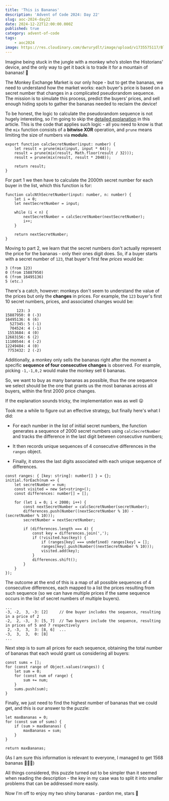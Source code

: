 ```yaml
---
title: 'This is Bananas'
description: 'Advent of Code 2024: Day 22'
slug: aoc-2024-day22
date: 2024-12-22T12:00:00.000Z
published: true
category: advent-of-code
tags:
    - aoc2024
image: https://res.cloudinary.com/dwrurydlt/image/upload/v1735575117/Blog/day22_jokg0n.webp
---
```


Imagine being stuck in the jungle with a monkey who’s stolen the Historians' device, and the only way to get it back is to trade it for a mountain of bananas! 🙈

The Monkey Exchange Market is our only hope - but to get the bananas, we need to understand how the market works: each buyer's price is based on a secret number that changes in a complicated pseudorandom sequence. The mission is to simulate this process, predict the buyers’ prices, and sell enough hiding spots to gather the bananas needed to reclaim the device!

To be honest, the logic to calculate the pseudorandom sequence is not hugely interesting, so I'm going to skip the [detailed explanation](https://adventofcode.com/2024/day/22) in this article.
This is the code that applies such logic - all you need to know is that the `mix` function consists of a **bitwise XOR** operation, and `prune` means limiting the size of numbers via **modulo**.

```
export function calcSecretNumber(input: number) {
    let result = prune(mix(input, input * 64));
    result = prune(mix(result, Math.floor(result / 32)));
    result = prune(mix(result, result * 2048));

    return result;
}
```

For part 1 we then have to calculate the 2000th secret number for each buyer in the list, which this function is for:

```
function calcNthSecretNumber(input: number, n: number) {
    let i = 0;
    let nextSecretNumber = input;

    while (i < n) {
        nextSecretNumber = calcSecretNumber(nextSecretNumber);
        i++;
    }

    return nextSecretNumber;
}
```

Moving to part 2, we learn that the secret numbers don't actually represent the price for the bananas - only their ones digit does. So, if a buyer starts with a secret number of `123`, that buyer's first few *prices* would be:

```
3 (from 123)
0 (from 15887950)
6 (from 16495136)
5 (etc.)
```

There's a catch, however: monkeys don't seem to understand the value of the prices but only the **changes** in prices. For example, the `123` buyer's first 10 secret numbers, prices, and associated changes would be:

```
     123: 3
15887950: 0 (-3)
16495136: 6 (6)
  527345: 5 (-1)
  704524: 4 (-1)
 1553684: 4 (0)
12683156: 6 (2)
11100544: 4 (-2)
12249484: 4 (0)
 7753432: 2 (-2)
```

Additionally, a monkey only sells the bananas right after the moment a specific **sequence of four consecutive changes** is observed. For example, picking `-1,-1,0,2` would make the monkey sell 6 bananas.

So, we want to buy as many bananas as possible, thus the one sequence we select should be the one that grants us the most bananas across all buyers, within the first 2000 price changes.

If the explanation sounds tricky, the implementation was as well 😛

Took me a while to figure out an effective strategy, but finally here's what I did:

- For each number in the list of initial secret numbers, the function generates a sequence of 2000 secret numbers using `calcSecretNumber` and tracks the difference in the last digit between consecutive numbers;

- It then records unique sequences of 4 consecutive differences in the `ranges` object.

- Finally, it stores the last digits associated with each unique sequence of differences.

```
const ranges: { [key: string]: number[] } = {};
initial.forEach(num => {
    let secretNumber = num;
    const visited = new Set<string>();
    const differences: number[] = [];

    for (let i = 0; i < 2000; i++) {
        const nextSecretNumber = calcSecretNumber(secretNumber);
        differences.push(Number((nextSecretNumber % 10) - (secretNumber % 10)));
        secretNumber = nextSecretNumber;

        if (differences.length === 4) {
            const key = differences.join(',');
            if (!visited.has(key)) {
                if (ranges[key] === undefined) ranges[key] = [];
                ranges[key].push(Number((nextSecretNumber % 10)));
                visited.add(key);
            }
            differences.shift();
        }
    }
});
```

The outcome at the end of this is a map of all possible sequences of 4 consecutive differences, each mapped to a list the prices resulting from such sequence (so we can have multiple prices if the same sequence occurs in the list of secret numbers of multiple buyers).

```
...
-3, -2,  3, -3: [2] 	// One buyer includes the sequence, resulting in a price of 2
-2,  2, -3,  3: [5, 7]  // Two buyers include the sequence, resulting in prices of 5 and 7 respectively
 2, -3,  3,  3: [8, 6]  ...
-3,  3,  3,  0: [8]
...
```

Next step is to sum all prices for each sequence, obtaining the total number of bananas that each would grant us considering all buyers:

```
const sums = [];
for (const range of Object.values(ranges)) {
    let sum = 0;
    for (const num of range) {
        sum += num;
    }
    sums.push(sum);
}
```

Finally, we just need to find the highest number of bananas that we could get, and this is our answer to the puzzle:

```
let maxBananas = 0;
for (const sum of sums) {
    if (sum > maxBananas) {
        maxBananas = sum;
    }
}

return maxBananas;
```

(As I am sure this information is relevant to everyone, I managed to get 1568 bananas 🍌🍌🍌)

All things considered, this puzzle turned out to be simpler than it seemed when reading the description - the key in my case was to split it into smaller problems that can be addressed more easily.

Now I'm off to enjoy my two shiny bananas - pardon me, stars 🤩
